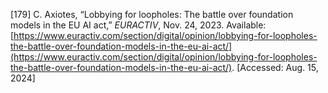 \[179\]	C. Axiotes, “Lobbying for loopholes: The battle over foundation models in the EU AI act,” *EURACTIV*, Nov. 24, 2023\. Available: [https://www.euractiv.com/section/digital/opinion/lobbying-for-loopholes-the-battle-over-foundation-models-in-the-eu-ai-act/](https://www.euractiv.com/section/digital/opinion/lobbying-for-loopholes-the-battle-over-foundation-models-in-the-eu-ai-act/). \[Accessed: Aug. 15, 2024\]